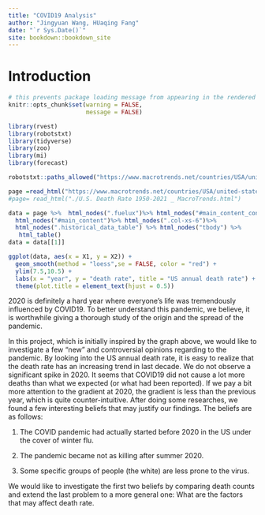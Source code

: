 ```yaml
--- 
title: "COVID19 Analysis"
author: "Jingyuan Wang, HUaqing Fang"
date: "`r Sys.Date()`"
site: bookdown::bookdown_site
---
```


# Introduction

```r
# this prevents package loading message from appearing in the rendered version of your problem set
knitr::opts_chunk$set(warning = FALSE,
                      message = FALSE)
```



```R
library(rvest)
library(robotstxt)
library(tidyverse)
library(zoo)
library(mi)
library(forecast)
```

```r
robotstxt::paths_allowed("https://www.macrotrends.net/countries/USA/united-states/death-rate")
```

```r
page =read_html("https://www.macrotrends.net/countries/USA/united-states/death-rate")
#page= read_html("./U.S. Death Rate 1950-2021 _ MacroTrends.html")
```


```R
data = page %>%  html_nodes(".fuelux")%>% html_nodes("#main_content_container") %>%
  html_nodes("#main_content")%>% html_nodes(".col-xs-6")%>% 
  html_nodes(".historical_data_table") %>% html_nodes("tbody") %>%
   html_table()
data = data[[1]]
```

```r

ggplot(data, aes(x = X1, y = X2)) +
  geom_smooth(method = "loess",se = FALSE, color = "red") +
  ylim(7.5,10.5) +
  labs(x = "year", y = "death rate", title = "US annual death rate") +
  theme(plot.title = element_text(hjust = 0.5))
```

2020 is definitely a hard year where everyone's life was tremendously influenced by COVID19. To better understand this pandemic, we believe,  it is worthwhile giving a thorough study of the origin and the spread of the pandemic. 

In this project, which is initially inspired by the graph above, we would like to investigate a few "new" and controversial opinions regarding to the pandemic. By looking into the US annual death rate, it is easy to realize that the death rate has an increasing trend in last decade. We do not observe a significant spike in 2020. It seems that COVID19 did not cause a lot more deaths than what we expected (or what had been reported). If we pay a bit more attention to the gradient at 2020, the gradient is less than the previous year, which is quite counter-intuitive. After doing some researches, we found a few interesting beliefs that may justify our findings. The beliefs are as follows:

1. The COVID pandemic had actually started before 2020 in the US under the cover of winter flu.

2. The pandemic became not as killing after summer 2020.

3. Some specific groups of people (the white) are less prone to the virus.

We would like to investigate the first two beliefs by comparing death counts and extend the last problem to a more general one: What are the factors that may affect death rate.
